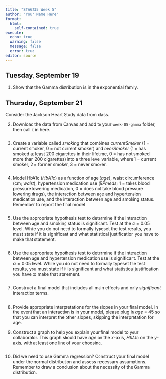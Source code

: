 ```yaml
---
title: "STA6235 Week 5"
author: "Your Name Here"
format: 
  html:
    self-contained: true
execute:
  echo: true
  warning: false
  message: false
  error: true
editor: source
---
```


## Tuesday, September 19

1. Show that the Gamma distribution is in the exponential family. 

## Thursday, September 21

Consider the Jackson Heart Study data from class. 

2. Download the data from Canvas and add to your `week-05-gamma` folder, then call it in here.

```r

```

3. Create a variable called *smoking* that combines *currentSmoker* (1 = current smoker, 0 = not current smoker) and *everSmoker* (1 = has smoked at least 200 cigarettes in their lifetime, 0 = has not smoked more than 200 cigarettes) into a three level variable, where 1 = current smoker, 2 = former smoker, 3 = never smoker.

```r

```

4. Model HbA1c (*HbA1c*) as a function of age (*age*), waist circumference (cm; *waist*), hypertension medication use (*BPmeds*; 1 = takes blood pressure lowering medication, 0 = does not take blood pressure lowering drugs), the interaction between age and hypertension medication use, and the interaction between age and smoking status. Remember to report the final model

```r

```

5. Use the appropriate hypothesis test to determine if the interaction between age and smoking status is significant. Test at the $\alpha=0.05$ level. While you do not need to formally typeset the test results, you must state if it is significant and what statistical justification you have to make that statement.

```r

```

6. Use the appropriate hypothesis test to determine if the interaction between age and hypertension medication use is significant. Test at the $\alpha=0.05$ level. While you do not need to formally typeset the test results, you must state if it is significant and what statistical justification you have to make that statement.

```r

```

7. Construct a final model that includes all main effects and only *significant* interaction terms.

```r

```

8. Provide appropriate interpretations for the slopes in your final model. In the event that an interaction is in your model, please plug in *age* = 45 so that you can interpret the other slopes, skipping the interpretation for age.





9. Construct a graph to help you explain your final model to your collaborator. This graph should have *age* on the *x*-axis, *HbA1c* on the *y*-axis, with at least one line of your choosing.

```r

```

10. Did we need to use Gamma regression? Construct your final model under the normal distribution and assess necessary assumptions. Remember to draw a conclusion about the necessity of the Gamma distribution.

```r

```





